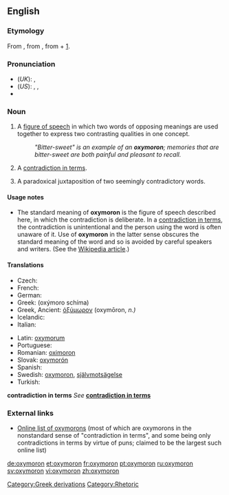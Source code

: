 {{was wotd|2006|July|12}}
==English==

{{wikipedia}}

===Etymology===
From {{L.}} {{term|oxymoron|lang=la}}, from {{AGr.}} {{term|ὀξύμωρον||tr=oxumōron|sc=polytonic}}, from {{term|ὀξύς||sharp|tr=oxus|sc=polytonic}} + {{term|μωρός||dull|tr=mōros|sc=polytonic}} [http://www.perseus.tufts.edu/cgi-bin/ptext?doc=Perseus%3Atext%3A1999.04.0057%3Aentry%3D%2374333].

===Pronunciation===
* (''UK''): {{IPA|/ɒksɪˈmɔ:rɒn/}}, {{SAMPA|/QksI"mO:rQn/}}
* (''US''): {{enPR|äk-sĭ-môrʹän}}, {{IPA|/ɑksɪˈmɔrɑn/}}, {{SAMPA|/AksI"mOrAn/}}
* {{audio|en-us-oxymoron.ogg|Audio (US)}}

===Noun===
{{en-noun|''classical plural'' '''[[oxymora]]'''; ''Anglicized plural'' '''[[oxymorons]]'''}}

# A [[figure of speech]] in which two words of opposing meanings are used together to express two contrasting qualities in one concept.
#: ''"Bitter-sweet" is an example of an '''oxymoron'''; memories that are bitter-sweet are both painful and pleasant to recall.''
# {{context|loosely|nonstandard}} A [[contradiction in terms]].
# A paradoxical juxtaposition of two seemingly contradictory words.

====Usage notes====
* The standard meaning of '''oxymoron''' is the figure of speech described here, in which the contradiction is deliberate.  In a [[contradiction in terms]], the contradiction is unintentional and the person using the word is often unaware of it.  Use of '''oxymoron''' in the latter sense obscures the standard meaning of the word and so is avoided by careful speakers and writers. (See the [[w:oxymoron|Wikipedia article]].)

====Translations====
{{trans-top|figure of speech}}
* Czech: {{t-|cs|oxymóron|m}}
* French: {{t+|fr|oxymore}}
* German: {{t+|de|Oxymoron|n}}
* Greek: {{t|el|οξύμωρο σχήμα|n|sc=Grek}} (oxýmoro schíma)
* Greek, Ancient: [[ὀξύμωρον]] (oxymōron, ''n.)''
* Icelandic: {{t-|is|refhvörf|n|p}}
* Italian: {{t+|it|ossimoro|m}}
{{trans-mid}}
* Latin: [[oxymorum]] {{n}}
* Portuguese: {{t+|pt|oxímoro|m}}
* Romanian: [[oximoron]] {{n}}
* Slovak: [[oxymorón]] {{m}}
* Spanish: {{t+|es|oxímoron|m}}
* Swedish: [[oxymoron]], [[självmotsägelse]]
* Turkish: {{t+|tr|oksimoron|n}}
{{trans-bottom}}

'''contradiction in terms'''
''See'' '''[[contradiction in terms]]'''

===External links===
* [http://www.oxymoronlist.com Online list of oxymorons] (most of which are oxymorons in the nonstandard sense of "contradiction in terms", and some being only contradictions in terms by virtue of puns; claimed to be the largest such online list)

[[Category:Greek derivations]]
[[Category:Rhetoric]]

[[de:oxymoron]]
[[et:oxymoron]]
[[fr:oxymoron]]
[[pt:oxymoron]]
[[ru:oxymoron]]
[[sv:oxymoron]]
[[vi:oxymoron]]
[[zh:oxymoron]]